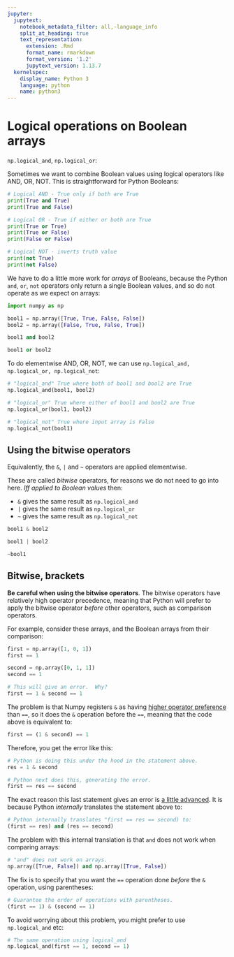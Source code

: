 ```yaml
---
jupyter:
  jupytext:
    notebook_metadata_filter: all,-language_info
    split_at_heading: true
    text_representation:
      extension: .Rmd
      format_name: rmarkdown
      format_version: '1.2'
      jupytext_version: 1.13.7
  kernelspec:
    display_name: Python 3
    language: python
    name: python3
---
```


# Logical operations on Boolean arrays

`np.logical_and`, `np.logical_or`:

Sometimes we want to combine Boolean values using logical operators like AND,
OR, NOT.  This is straightforward for Python Booleans:

```python
# Logical AND - True only if both are True
print(True and True)
print(True and False)
```

```python
# Logical OR - True if either or both are True
print(True or True)
print(True or False)
print(False or False)
```

```python
# Logical NOT - inverts truth value
print(not True)
print(not False)
```

We have to do a little more work for *arrays* of Booleans, because the Python
`and`, `or`, `not` operators only return a single Boolean values, and so
do not operate as we expect on arrays:

```python
import numpy as np
```

```python
bool1 = np.array([True, True, False, False])
bool2 = np.array([False, True, False, True])
```

```python
bool1 and bool2
```

```python
bool1 or bool2
```

To do elementwise AND, OR, NOT, we can use `np.logical_and, np.logical_or,
np.logical_not`:

```python
# "logical_and" True where both of bool1 and bool2 are True
np.logical_and(bool1, bool2)
```

```python
# "logical_or" True where either of bool1 and bool2 are True
np.logical_or(bool1, bool2)
```

```python
# "logical_not" True where input array is False
np.logical_not(bool1)
```

## Using the bitwise operators

Equivalently, the `&`, `|` and `~` operators are applied elementwise.

These are called *bitwise* operators, for reasons we do not need to go into here.  *Iff applied to Boolean values* then:

* `&` gives the same result as `np.logical_and`
* `|` gives the same result as `np.logical_or`
* `~` gives the same result as `np.logical_not`

```python
bool1 & bool2
```

```python
bool1 | bool2
```

```python
~bool1
```

## Bitwise, brackets

**Be careful when using the bitwise operators**.  The bitwise operators have
relatively high operator precedence, meaning that Python will prefer to apply
the bitwise operator *before* other operators, such as comparison operators.


For example, consider these arrays, and the Boolean arrays from their comparison:

```python
first = np.array([1, 0, 1])
first == 1
```

```python
second = np.array([0, 1, 1])
second == 1
```

```python
# This will give an error.  Why?
first == 1 & second == 1
```

The problem is that Numpy registers `&` as having [higher operator
preference](https://docs.python.org/3/reference/expressions.html#operator-precedence)
than `==`, so it does the `&` operation before the `==`, meaning that the code
above is equivalent to:

```python
first == (1 & second) == 1
```

Therefore, you get the error like this:

```python
# Python is doing this under the hood in the statement above.
res = 1 & second
```

```python
# Python next does this, generating the error.
first == res == second
```

The exact reason this last statement gives an error is [a little
advanced](https://docs.python.org/3/reference/expressions.html#comparisons). It
is because Python *internally* translates the statement above to:

```python
# Python internally translates "first == res == second) to:
(first == res) and (res == second)
```

The problem with this internal translation is that `and` does not work when
comparing arrays:

```python
# "and" does not work on arrays.
np.array([True, False]) and np.array([True, False])
```

The fix is to specify that you want the `==` operation done *before* the `&`
operation, using parentheses:

```python
# Guarantee the order of operations with parentheses.
(first == 1) & (second == 1)
```

To avoid worrying about this problem, you might prefer to use `np.logical_and`
etc:

```python
# The same operation using logical_and
np.logical_and(first == 1, second == 1)
```
